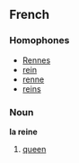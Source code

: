 ==French==
===Homophones===
*[[Rennes]]
*[[rein]]
*[[renne]]
*[[reins]]
===Noun===
'''la reine'''
# [[queen]]